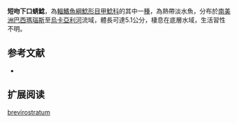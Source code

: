 {{Speciesbox
| name = 短吻下口蜻鯰
| image = 
| image_width = 250px
| image_caption = 
| status = NE
| status_system = IUCN3.1
| genus = Hypoptopoma
| species = brevirostratum
| authority = Aquino & Schaefer, 2010
| synonyms = 
}}

'''短吻下口蜻鯰'''，為[[輻鰭魚綱|輻鰭魚綱]][[鯰形目|鯰形目]][[甲鯰科|甲鯰科]]的其中一[[種|種]]，為熱帶淡水魚，分布於[[南美洲|南美洲]][[巴西|巴西]][[瑪瑙斯|瑪瑙斯]]至[[烏卡亞利河|烏卡亞利河]]流域，體長可達5.1公分，棲息在底層水域，生活習性不明。

==参考文献==
*{{FishBase_species|genus=Hypoptopoma|species=brevirostratum|year=2014|month=12}}

== 扩展阅读 ==
{{refbegin}}
{{wikispecies-inline|Hypoptopoma brevirostratum|短吻下口蜻鯰}}
{{refend}}
{{Taxonbar|from=Q6431087}}

[[Category:下口蜻鯰屬|brevirostratum]]